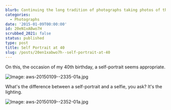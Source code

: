 ```yaml
---
blurb: Continuing the long tradition of photographs taking photos of themselves.
categories:
  - Photographs
date: '2015-01-09T00:00:00'
id: 20eN1xABwo7H
scrubbed_2021: false
status: published
type: post
title: Self Portrait at 40
slug: /posts/20en1xabwo7h--self-portrait-at-40
---
```


On this, the occasion of my 40th birthday, a self-portrait seems appropriate.

![Image: aws-20150109--2335-01a.jpg](/aws-20150109--2335-01a.jpg) 

What's the difference between a self-portrait and a selfie, you ask? It's the lighting. 

![Image: aws-20150109--2352-01a.jpg](/aws-20150109--2352-01a.jpg)
